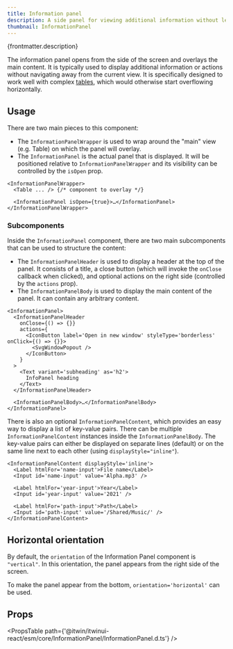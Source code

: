 ```yaml
---
title: Information panel
description: A side panel for viewing additional information without leaving the main context.
thumbnail: InformationPanel
---
```


<p>{frontmatter.description}</p>

<LiveExample src='InformationPanel.main.tsx'>
  <AllExamples.InformationPanelMainExample client:load />
</LiveExample>

The information panel opens from the side of the screen and overlays the main content. It is typically used to display additional information or actions without navigating away from the current view. It is specifically designed to work well with complex [tables](table), which would otherwise start overflowing horizontally.

## Usage

There are two main pieces to this component:

- The `InformationPanelWrapper` is used to wrap around the "main" view (e.g. Table) on which the panel will overlay.
- The `InformationPanel` is the actual panel that is displayed. It will be positioned relative to `InformationPanelWrapper` and its visibility can be controlled by the `isOpen` prop.

```tsx
<InformationPanelWrapper>
  <Table ... /> {/* component to overlay */}

  <InformationPanel isOpen={true}>…</InformationPanel>
</InformationPanelWrapper>
```

### Subcomponents

Inside the `InformationPanel` component, there are two main subcomponents that can be used to structure the content:

- The `InformationPanelHeader` is used to display a header at the top of the panel. It consists of a title, a close button (which will invoke the `onClose` callback when clicked), and optional actions on the right side (controlled by the `actions` prop).
- The `InformationPanelBody` is used to display the main content of the panel. It can contain any arbitrary content.

```tsx
<InformationPanel>
  <InformationPanelHeader
    onClose={() => {}}
    actions={
      <IconButton label='Open in new window' styleType='borderless' onClick={() => {}}>
        <SvgWindowPopout />
      </IconButton>
    }
  >
    <Text variant='subheading' as='h2'>
      InfoPanel heading
    </Text>
  </InformationPanelHeader>

  <InformationPanelBody>…</InformationPanelBody>
</InformationPanel>
```

There is also an optional `InformationPanelContent`, which provides an easy way to display a list of key-value pairs. There can be multiple `InformationPanelContent` instances inside the `InformationPanelBody`. The key-value pairs can either be displayed on separate lines (default) or on the same line next to each other (using `displayStyle="inline"`).

```tsx
<InformationPanelContent displayStyle='inline'>
  <Label htmlFor='name-input'>File name</Label>
  <Input id='name-input' value='Alpha.mp3' />

  <Label htmlFor='year-input'>Year</Label>
  <Input id='year-input' value='2021' />

  <Label htmlFor='path-input'>Path</Label>
  <Input id='path-input' value='/Shared/Music/' />
</InformationPanelContent>
```

## Horizontal orientation

By default, the `orientation` of the Information Panel component is `"vertical"`. In this orientation, the panel appears from the right side of the screen.

To make the panel appear from the bottom, `orientation='horizontal'` can be used.

<LiveExample src='InformationPanel.horizontal.tsx'>
  <AllExamples.InformationPanelHorizontalExample client:load />
</LiveExample>

## Props

<PropsTable path={'@itwin/itwinui-react/esm/core/InformationPanel/InformationPanel.d.ts'} />
